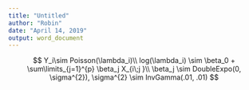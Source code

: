 ```yaml
---
title: "Untitled"
author: "Robin"
date: "April 14, 2019"
output: word_document
---
```



$$
Y_i\sim Poisson(\lambda_i)\\
log(\lambda_i) \sim \beta_0 + \sum\limits_{j=1}^{p} \beta_j X_{i\;j }\\
\beta_j \sim DoubleExpo(0, \sigma^{2}), \sigma^{2} \sim InvGamma(.01, .01)
$$